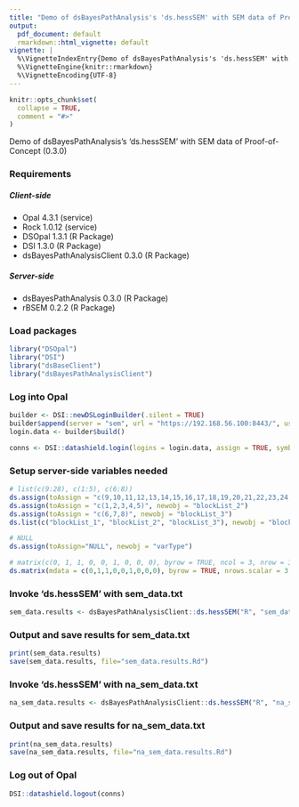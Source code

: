 ```yaml
---
title: "Demo of dsBayesPathAnalysis's 'ds.hessSEM' with SEM data of Proof-of-Concept (0.3.0)"
output:
  pdf_document: default
  rmarkdown::html_vignette: default
vignette: |
  %\VignetteIndexEntry{Demo of dsBayesPathAnalysis's 'ds.hessSEM' with SEM data of Proof-of-Concept (0.3.0)}
  %\VignetteEngine{knitr::rmarkdown}
  %\VignetteEncoding{UTF-8}
---
```


```r
knitr::opts_chunk$set(
  collapse = TRUE,
  comment = "#>"
)
```

Demo of dsBayesPathAnalysis's 'ds.hessSEM' with SEM data of Proof-of-Concept (0.3.0)

### Requirements

##### Client-side
- Opal 4.3.1 (service)
- Rock 1.0.12 (service)
- DSOpal 1.3.1 (R Package)
- DSI 1.3.0 (R Package)
- dsBayesPathAnalysisClient 0.3.0 (R Package)

##### Server-side
- dsBayesPathAnalysis 0.3.0 (R Package)
- rBSEM 0.2.2 (R Package)

### Load packages
```r
library("DSOpal")
library("DSI")
library("dsBaseClient")
library("dsBayesPathAnalysisClient")
```
### Log into Opal
```r
builder <- DSI::newDSLoginBuilder(.silent = TRUE)
builder$append(server = "sem", url = "https://192.168.56.100:8443/", user = "administrator", password = "datashield_test&", resource = "SEM.sem_data")
login.data <- builder$build()

conns <- DSI::datashield.login(logins = login.data, assign = TRUE, symbol = "R", opts = getOption("datashield.opts", list(ssl_verifyhost=0, ssl_verifypeer=0)))
```
### Setup server-side variables needed
```r
# list(c(9:28), c(1:5), c(6:8))
ds.assign(toAssign = "c(9,10,11,12,13,14,15,16,17,18,19,20,21,22,23,24,25,26,27,28)", newobj = "blockList_1")
ds.assign(toAssign = "c(1,2,3,4,5)", newobj = "blockList_2")
ds.assign(toAssign = "c(6,7,8)", newobj = "blockList_3")
ds.list(c("blockList_1", "blockList_2", "blockList_3"), newobj = "blockList")

# NULL
ds.assign(toAssign="NULL", newobj = "varType")

# matrix(c(0, 1, 1, 0, 0, 1, 0, 0, 0), byrow = TRUE, ncol = 3, nrow = 3)
ds.matrix(mdata = c(0,1,1,0,0,1,0,0,0), byrow = TRUE, nrows.scalar = 3, ncols.scalar = 3, newobj = "SEMGraph")
```
### Invoke 'ds.hessSEM' with sem_data.txt
```r
sem_data.results <- dsBayesPathAnalysisClient::ds.hessSEM("R", "sem_data.txt", "blockList", "varType", "SEMGraph", TRUE, "S", 10000, 1000, 1, 0, 1)
```
### Output and save results for sem_data.txt
```r
print(sem_data.results)
save(sem_data.results, file="sem_data.results.Rd")
```
### Invoke 'ds.hessSEM' with na_sem_data.txt
```r
na_sem_data.results <- dsBayesPathAnalysisClient::ds.hessSEM("R", "na_sem_data.txt", "blockList", "varType", "SEMGraph", TRUE, "S", 10000, 1000, 1, 0, 1)
```
### Output and save results for na_sem_data.txt
```r
print(na_sem_data.results)
save(na_sem_data.results, file="na_sem_data.results.Rd")
```
### Log out of Opal
```r
DSI::datashield.logout(conns)
```
